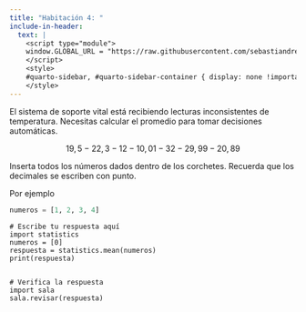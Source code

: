 ```yaml
---
title: "Habitación 4: "
include-in-header:
  text: |
    <script type="module">
    window.GLOBAL_URL = "https://raw.githubusercontent.com/sebastiandres/pyscape/refs/heads/main/quarto/rooms/sala_04.py";
    </script>
    <style>
    #quarto-sidebar, #quarto-sidebar-container { display: none !important; }
    </style>
---
```


El sistema de soporte vital está recibiendo lecturas inconsistentes de temperatura. Necesitas calcular el promedio para tomar decisiones automáticas.

$$
19,5 - 22,3 - 12 - 10,01 - 32 - 29,99 - 20,89
$$

::: {.callout-tip title="Pista" collapse="true"}

Inserta todos los números dados dentro de los corchetes. Recuerda que los decimales se escriben con punto.

Por ejemplo
```python 
numeros = [1, 2, 3, 4]
```
:::

```pyodide-python
# Escribe tu respuesta aquí
import statistics
numeros = [0]
respuesta = statistics.mean(numeros)
print(respuesta)


# Verifica la respuesta
import sala
sala.revisar(respuesta)
```